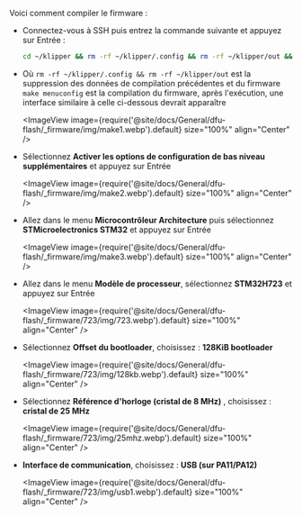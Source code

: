 Voici comment compiler le firmware :
* Connectez-vous à SSH puis entrez la commande suivante et appuyez sur Entrée :

    ```bash
    cd ~/klipper && rm -rf ~/klipper/.config && rm -rf ~/klipper/out && make menuconfig
    ```

* Où `rm -rf ~/klipper/.config && rm -rf ~/klipper/out` est la suppression des données de compilation précédentes et du firmware `make menuconfig` est la compilation du firmware, après l'exécution, une interface similaire à celle ci-dessous devrait apparaître

    <ImageView image={require('@site/docs/General/dfu-flash/_firmware/img/make1.webp').default} size="100%" align="Center" />

* Sélectionnez **Activer les options de configuration de bas niveau supplémentaires** et appuyez sur Entrée

    <ImageView image={require('@site/docs/General/dfu-flash/_firmware/img/make2.webp').default} size="100%" align="Center" />

* Allez dans le menu **Microcontrôleur Architecture** puis sélectionnez **STMicroelectronics STM32** et appuyez sur Entrée

    <ImageView image={require('@site/docs/General/dfu-flash/_firmware/img/make3.webp').default} size="100%" align="Center" />

* Allez dans le menu **Modèle de processeur**, sélectionnez **STM32H723** et appuyez sur Entrée

    <ImageView image={require('@site/docs/General/dfu-flash/_firmware/723/img/723.webp').default} size="100%" align="Center" />

* Sélectionnez **Offset du bootloader**, choisissez : **128KiB bootloader**

    <ImageView image={require('@site/docs/General/dfu-flash/_firmware/723/img/128kb.webp').default} size="100%" align="Center" />

* Sélectionnez **Référence d'horloge (cristal de 8 MHz)** , choisissez : **cristal de 25 MHz**

    <ImageView image={require('@site/docs/General/dfu-flash/_firmware/723/img/25mhz.webp').default} size="100%" align="Center" />

* **Interface de communication**, choisissez : **USB (sur PA11/PA12)**

    <ImageView image={require('@site/docs/General/dfu-flash/_firmware/723/img/usb1.webp').default} size="100%" align="Center" />
